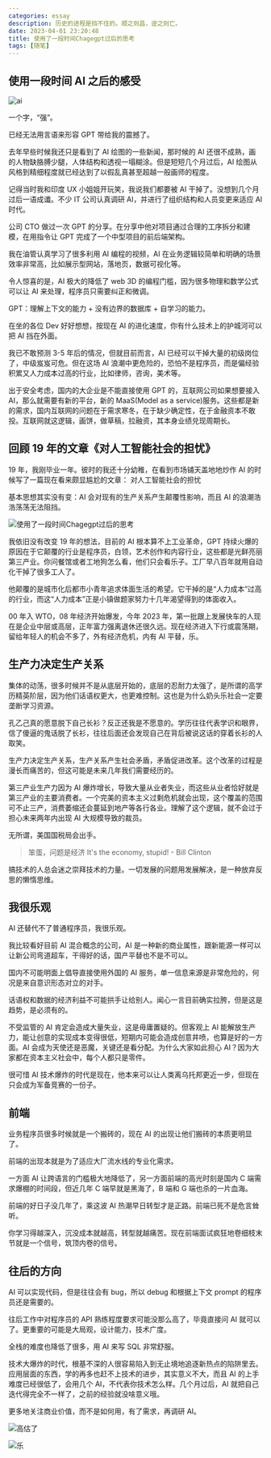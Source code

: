 ```yaml
---
categories: essay
description: 历史的进程是挡不住的。顺之则昌，逆之则亡。
date: 2023-04-01 23:20:48
title: 使用了一段时间Chagegpt过后的思考
tags: [随笔]
---
```



## 使用一段时间 AI 之后的感受

![ai](./ai.jpeg)

一个字，“强”。

已经无法用言语来形容 GPT 带给我的震撼了。

去年早些时候我还只是看到了 AI 绘图的一些新闻，那时候的 AI 还很不成熟，画的人物缺胳膊少腿，人体结构和透视一塌糊涂。但是短短几个月过后，AI 绘图从风格到精细程度就已经达到了以假乱真甚至超越一般画师的程度。

记得当时我和印度 UX 小姐姐开玩笑，我说我们都要被 AI 干掉了。没想到几个月过后一语成谶。不少 IT 公司认真调研 AI，并进行了组织结构和人员变更来适应 AI 时代。

公司 CTO 做过一次 GPT 的分享。在分享中他对项目通过合理的工序拆分和建模，在用指令让 GPT 完成了一个中型项目的前后端架构。

我在油管认真学习了很多利用 AI 编程的视频，AI 在业务逻辑较简单和明确的场景效率非常高，比如展示型网站，落地页，数据可视化等。

令人惊喜的是，AI 极大的降低了 web 3D 的编程门槛，因为很多物理和数学公式可以让 AI 来处理，程序员只需要纠正和微调。

GPT：理解上下文的能力 + 没有边界的数据库 + 自学习的能力。

在坐的各位 Dev 好好想想，按现在 AI 的进化速度，你有什么技术上的护城河可以把 AI 挡在外面。

我已不敢预测 3-5 年后的情况，但就目前而言，AI 已经可以干掉大量的初级岗位了，中级岌岌可危。但在这场 AI 浪潮中更危险的，恐怕不是程序员，而是偏经验积累又人力成本过高的行业，比如律师，咨询，美术等。

出于安全考虑，国内的大企业是不能直接使用 GPT 的，互联网公司如果想要接入 AI，那么就需要有新的平台，新的 MaaS(Model as a service)服务。这些都是新的需求，国内互联网的问题在于需求寒冬，在于缺少确定性，在于金融资本不敢投。互联网就这逻辑，画饼，做草稿，拉融资，其本身业绩兑现周期长。

## 回顾 19 年的文章《对人工智能社会的担忧》

19 年，我刚毕业一年。彼时的我还十分幼稚，在看到市场铺天盖地地炒作 AI 的时候写了一篇现在看来颇显尴尬的文章： <Link to="/essay/对人工智能社会的担忧/">对人工智能社会的担忧</Link>

基本思想其实没有变：AI 会对现有的生产关系产生颠覆性影响，而且 AI 的浪潮浩浩荡荡无法阻挡。

![使用了一段时间Chagegpt过后的思考](./使用了一段时间Chagegpt过后的思考.png)

我依旧没有改变 19 年的想法，目前的 AI 根本算不上工业革命，GPT 持续火爆的原因在于它颠覆的行业是程序员，白领，艺术创作和内容行业，这些都是光鲜亮丽第三产业。你问餐馆或者工地狗怎么看，他们只会看乐子。工厂早八百年就用自动化干掉了很多工人了。

他颠覆的是城市化后都市小青年追求体面生活的希望。它干掉的是“人力成本”过高的行业，而这“人力成本”正是小镇做题家努力十几年渴望得到的体面收入。

00 年入 WTO，08 年经济开始爆发，今年 2023 年，第一批跟上发展快车的人现在是企业中层或高层，正年富力强离退休还很久远。现在经济进入下行或震荡期，留给年轻人的机会不多了，外有经济危机，内有 AI 平替，乐。

## 生产力决定生产关系

集体的动荡，很多时候并不是从底层开始的，底层的忍耐力太强了，是所谓的高学历精英阶层，因为他们话语权更大，也更难控制。这也是为什么奶头乐社会一定要垄断学习资源。

孔乙己真的愿意脱下自己长衫？反正还我是不愿意的。学历往往代表学识和眼界，信了傻逼的鬼话脱了长衫，往往后面还会发现自己在背后被说这话的穿着长衫的人取笑。

生产力决定生产关系，生产关系产生社会矛盾，矛盾促进改革。这个改革的过程是漫长而痛苦的，但这可能是未来几年我们需要经历的。

第三产业生产力因为 AI 爆炸增长，导致大量从业者失业，而这些从业者恰好就是第三产业的主要消费者。一个完美的资本主义过剩危机就会出现，这个覆盖的范围可不止三产，消费萎缩还会蔓延到地产等各行各业。理解了这个逻辑，就不会过于担心未来两年内出现 AI 大规模导致的裁员。

无所谓，美国国税局会出手。

> 笨蛋，问题是经济 It's the economy, stupid! - Bill Clinton

搞技术的人总会迷之崇拜技术的力量。一切发展的问题用发展解决，是一种放弃反思的懒惰思维。

## 我很乐观

AI 还替代不了普通程序员，我很乐观。

我比较看好目前 AI 混合概念的公司，AI 是一种新的商业属性，跟新能源一样可以让新公司弯道超车，干得好的话，国产平替也不是不可以。

国内不可能明面上倡导直接使用外国的 AI 服务，单一信息来源是非常危险的，何况是来自意识形态对立的对手。

话语权和数据的经济利益不可能拱手让给别人。闻心一言目前确实拉胯，但是这是趋势，是必须有的。

不受监管的 AI 肯定会造成大量失业，这是毋庸置疑的。但客观上 AI 能解放生产力，能让创意的实现成本变得很低，短期内可能会造成创意井喷，也算是好的一方面。AI 会成为天使还是恶魔，关键还是看分配。为什么大家如此担心 AI？因为大家都在资本主义社会中，每个人都只是零件。

很可惜 AI 技术爆炸的时代是现在，他本来可以让人类离乌托邦更近一步，但现在只会成为军备竞赛的一份子。

## 前端

业务程序员很多时候就是一个搬砖的，现在 AI 的出现让他们搬砖的本质更明显了。

前端的出现本就是为了适应大厂流水线的专业化需求。

一方面 AI 让跨语言的门槛极大地降低了，另一方面前端的高光时刻是国内 C 端需求爆棚的时间段，但近几年 C 端早就是黑海了，B 端和 G 端也杀的一片血海。

前端的好日子没几年了，乘这波 AI 热潮早日转型才是正路。前端已死不是危言耸听。

你学习得越深入，沉没成本就越高，转型就越痛苦。现在前端面试疯狂地卷细枝末节就是一个信号，筑顶内卷的信号。

## 往后的方向

AI 可以实现代码，但是往往会有 bug，所以 debug 和根据上下文 prompt 的程序员还是需要的。

往后工作中对程序员的 API 熟练程度要求可能没那么高了，毕竟直接问 AI 就可以了。更重要的可能是大局观，设计能力，技术广度。

全栈的难度也降低了很多，用 AI 来写 SQL 非常舒服。

技术大爆炸的时代，根基不深的人很容易陷入到无止境地追逐新热点的陷阱里去。应用层面的东西，学的再多也赶不上技术的进步，其实意义不大，而且 AI 的上手难度已经很低了，会用几个 AI，不代表你技术怎么样。几个月过后，AI 就把自己迭代得完全不一样了，之前的经验就没啥意义哦。

更多地关注商业价值，而不是如何用，有了需求，再调研 AI。

![高估了](./haha.jpeg)

![乐](./le.jpeg)
